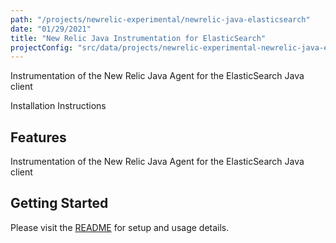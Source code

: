 ```yaml
---
path: "/projects/newrelic-experimental/newrelic-java-elasticsearch"
date: "01/29/2021"
title: "New Relic Java Instrumentation for ElasticSearch"
projectConfig: "src/data/projects/newrelic-experimental-newrelic-java-elasticsearch.json"
---
```


<!-- Imports must occur at the top of the file -->

Instrumentation of the New Relic Java Agent for the ElasticSearch Java client

<Link to="https://github.com/newrelic-experimental/newrelic-java-elasticsearch">Installation Instructions</Link>

## Features

Instrumentation of the New Relic Java Agent for the ElasticSearch Java client

## Getting Started

Please visit the [README](https://github.com/newrelic-experimental/newrelic-java-elasticsearch#readme) for setup and usage details.
